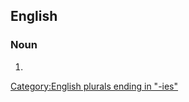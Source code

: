 ==English==

===Noun===
{{head|en|noun form}}

# {{plural of|en|depository}}

[[Category:English plurals ending in "-ies"]]